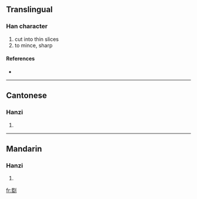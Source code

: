 ==Translingual==

===Han character===
{{Han char|rn=18|rad=刀|as=14|sn=16|four=|canj=尸廿中弓 (STLN)}}

# cut into thin slices
# to mince, sharp

====References====
* {{Han ref|kx=0145.010|hdz=10360.140|uh=350B|ud=13579}}

----

==Cantonese==

===Hanzi===
{{yue-hanzi|jyut=|y=ham3, ham5 lam6}}

# {{defn|Cantonese|sort=刀14}}

----

==Mandarin==

===Hanzi===
{{cmn-hanzi|pin=[[jiàn]] ([[jian4]]), [[lán]] ([[lan2]]), [[làn]] ([[lan4]])|wg=chien<sup>4</sup>, lan<sup>2</sup>, lan<sup>4</sup>}}

# {{defn|Mandarin|sort=刀14}}

[[fr:㔋]]